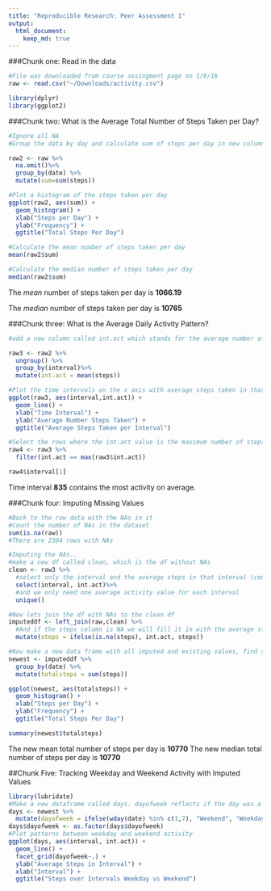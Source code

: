 ```yaml
---
title: "Reproducible Research: Peer Assessment 1"
output: 
  html_document:
    keep_md: true
---
```



###Chunk one: Read in the data

```r
#File was downloaded from course assingment page on 1/8/16 
raw <- read.csv("~/Downloads/activity.csv")

library(dplyr)
library(ggplot2)
```

###Chunk two: What is the Average Total Number of Steps Taken per Day?

```r
#Ignore all NA
#Group the data by day and calculate sum of steps per day in new column called sum

raw2 <- raw %>%
  na.omit()%>%
  group_by(date) %>%
  mutate(sum=sum(steps))

#Plot a histogram of the steps taken per day
ggplot(raw2, aes(sum)) +
  geom_histogram() +
  xlab("Steps per Day") +
  ylab("Frequency") +
  ggtitle("Total Steps Per Day")

#Calculate the mean number of steps taken per day  
mean(raw2$sum)

#Calculate the median number of steps taken per day
median(raw2$sum)

```

The *mean* number of steps taken per day is **1066.19**

The *median* number of steps taken per day is **10765**

###Chunk three: What is the Average Daily Activity Pattern?

```r
#add a new column called int.act which stands for the average number of steps taken in that interval over all days

raw3 <- raw2 %>%
  ungroup() %>%
  group_by(interval)%>%
  mutate(int.act = mean(steps))

#Plot the time intervals on the x axis with average steps taken in that time interval across all days on the y axis
ggplot(raw3, aes(interval,int.act)) +
  geom_line() +
  xlab("Time Interval") +
  ylab("Average Number Steps Taken") +
  ggtitle("Average Steps Taken per Interval")

#Select the rows where the int.act value is the maximum number of steps
raw4 <- raw3 %>%
  filter(int.act == max(raw3$int.act))

raw4$interval[1]
```

Time interval **835** contains the most activity on average.

###Chunk four: Imputing Missing Values

```r
#Back to the raw data with the NAs in it
#Count the number of NAs in the dataset
sum(is.na(raw))
#There are 2304 rows with NAs

#Imputing the NAs..
#make a new df called clean, which is the df without NAs
clean <- raw3 %>%
  #select only the interval and the average steps in that interval (computed w/o NAs)
  select(interval, int.act)%>%
  #and we only need one average activity value for each interval
  unique()

#Now lets join the df with NAs to the clean df
imputeddf <- left_join(raw,clean) %>%
  #And if the steps column is NA we will fill it in with the average steps for that interval
  mutate(steps = ifelse(is.na(steps), int.act, steps))

#Now make a new data frame with all imputed and existing values, find steps per day
newest <- imputeddf %>%
  group_by(date) %>%
  mutate(totalsteps = sum(steps))

ggplot(newest, aes(totalsteps)) +
  geom_histogram() +
  xlab("Steps per Day") +
  ylab("Frequency") +
  ggtitle("Total Steps Per Day")

summary(newest$totalsteps)
```

The new mean total number of steps per day is **10770**
The new median total number of steps per day is **10770**

##Chunk Five: Tracking Weekday and Weekend Activity with Imputed Values

```r
library(lubridate)
#Make a new dataframe called days. dayofweek reflects if the day was a weekday or weekend.
days <- newest %>%
  mutate(dayofweek = ifelse(wday(date) %in% c(1,7), "Weekend", "Weekday"))
days$dayofweek <- as.factor(days$dayofweek)
#Plot patterns between weekday and weekend activity
ggplot(days, aes(interval, int.act)) +
  geom_line() +
  facet_grid(dayofweek~.) +
  ylab("Average Steps in Interval") +
  xlab("Interval") +
  ggtitle("Steps over Intervals Weekday vs Weekend")


```
